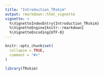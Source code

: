 ```yaml
---
title: "Introduction_TRskim"
output: rmarkdown::html_vignette
vignette: >
  %\VignetteIndexEntry{Introduction_TRskim}
  %\VignetteEngine{knitr::rmarkdown}
  %\VignetteEncoding{UTF-8}
---
```


```r
knitr::opts_chunk$set(
  collapse = TRUE,
  comment = "#>"
)
```

```r
library(TRskim)
```
